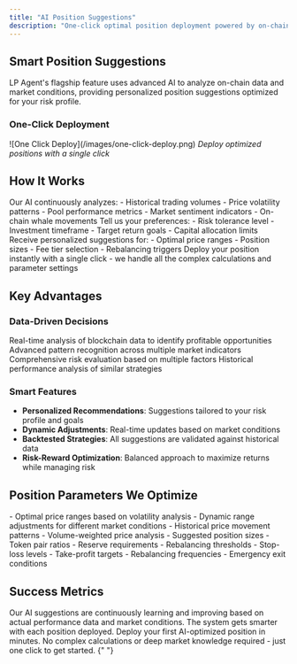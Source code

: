 ```yaml
---
title: "AI Position Suggestions"
description: "One-click optimal position deployment powered by on-chain analytics"
---
```


## Smart Position Suggestions

LP Agent's flagship feature uses advanced AI to analyze on-chain data and market conditions, providing personalized position suggestions optimized for your risk profile.

### One-Click Deployment

<Frame>
  ![One Click Deploy](/images/one-click-deploy.png)
  <em>Deploy optimized positions with a single click</em>
</Frame>

## How It Works

<Steps>
  <Step title="Data Analysis">
    Our AI continuously analyzes: - Historical trading volumes - Price
    volatility patterns - Pool performance metrics - Market sentiment indicators
    - On-chain whale movements
  </Step>
  <Step title="Risk Profiling">
    Tell us your preferences: - Risk tolerance level - Investment timeframe -
    Target return goals - Capital allocation limits
  </Step>
  <Step title="Position Optimization">
    Receive personalized suggestions for: - Optimal price ranges - Position
    sizes - Fee tier selection - Rebalancing triggers
  </Step>
  <Step title="One-Click Deploy">
    Deploy your position instantly with a single click - we handle all the
    complex calculations and parameter settings
  </Step>
</Steps>

## Key Advantages

### Data-Driven Decisions

<CardGroup cols={2}>
  <Card title="On-Chain Analytics" icon="chart-line">
    Real-time analysis of blockchain data to identify profitable opportunities
  </Card>
  <Card title="Market Intelligence" icon="brain">
    Advanced pattern recognition across multiple market indicators
  </Card>
  <Card title="Risk Assessment" icon="shield-check">
    Comprehensive risk evaluation based on multiple factors
  </Card>
  <Card title="Performance Tracking" icon="target">
    Historical performance analysis of similar strategies
  </Card>
</CardGroup>

### Smart Features

- **Personalized Recommendations**: Suggestions tailored to your risk profile and goals
- **Dynamic Adjustments**: Real-time updates based on market conditions
- **Backtested Strategies**: All suggestions are validated against historical data
- **Risk-Reward Optimization**: Balanced approach to maximize returns while managing risk

## Position Parameters We Optimize

<AccordionGroup>
  <Accordion title="Price Range Selection">
    - Optimal price ranges based on volatility analysis
    - Dynamic range adjustments for different market conditions
    - Historical price movement patterns
    - Volume-weighted price analysis
  </Accordion>
  
  <Accordion title="Capital Allocation">
    - Suggested position sizes
    - Token pair ratios
    - Reserve requirements
    - Rebalancing thresholds
  </Accordion>

  <Accordion title="Risk Management">
    - Stop-loss levels
    - Take-profit targets
    - Rebalancing frequencies
    - Emergency exit conditions
  </Accordion>
</AccordionGroup>

## Success Metrics

<Statistics>
  <Stat
    title="Average APR Improvement"
    value="+25%"
    description="Compared to manual position management"
  />
  <Stat
    title="Risk Reduction"
    value="40%"
    description="Lower impermanent loss exposure"
  />
  <Stat
    title="Time Saved"
    value="8hrs/week"
    description="Per active position"
  />
</Statistics>

<Note>
  Our AI suggestions are continuously learning and improving based on actual
  performance data and market conditions. The system gets smarter with each
  position deployed.
</Note>

<Card title="Ready to Start?" icon="rocket" href="/quickstart">
  Deploy your first AI-optimized position in minutes. No complex calculations or
  deep market knowledge required - just one click to get started.
</Card>{" "}
